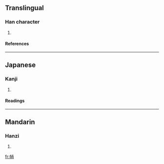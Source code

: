 ==Translingual==
===Han character===
{{Han char|rn=50|rad=巾|as=07|sn=10|four=4922<sub>7</sub>|canj=中月火月 (LBFB)}}
# {{defn|Han|sort=巾07}}
====References====
{{Han ref|kx=0331.290|dkj=08910|dj=0637.220|hdz=10739.180|uh=5E29|ud=24105|bh=D173|bd=53619}}
----
==Japanese==
===Kanji===
{{ja-kanji|grade=|rs=巾07}}
# {{defn|Japanese}} 
====Readings====
{{ja-readings|on=[[せう]] (seu)|kun=[[はちまき]] (hachimaki), [[ずきん]] (zukin)}}
----
==Mandarin==
===Hanzi===
{{cmn-hanzi|pin=[[qiào]] ([[qiao4]])|wg=ch'iao<sup>4</sup>}}
# {{defn|Mandarin}}

[[fr:帩]]